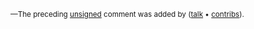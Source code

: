 <small>—The preceding [https://www.wikipedia.org/wiki/Wikipedia:Sign_your_posts_on_talk_pages unsigned] comment was added by [[User:{{{1}}}|{{{1}}}]] ([[User talk:{{{1}}}|talk]] • [[Special:Contributions/{{{1}}}|contribs]]).</small><!-- Template:Unsigned -->